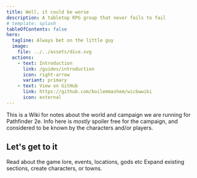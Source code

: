 ```yaml
---
title: Well, it could be worse
description: A tabletop RPG group that never fails to fail
# template: splash
tableOfContents: false
hero:
  tagline: Always bet on the little guy
  image:
    file: ../../assets/dice.svg
  actions:
    - text: Introduction
      link: /guides/introduction
      icon: right-arrow
      variant: primary
    - text: View on GitHub
      link: https://github.com/boilemmashem/wicbwwiki
      icon: external
---
```


This is a Wiki for notes about the world and campaign we are running for Pathfinder 2e. Info here is _mostly_ spoiler free for the campaign, and considered to be known by the characters and/or players.

## Let's get to it

<CardGrid>
	<Card title="Existing Lore" icon="open-book">
		Read about the game lore, events, locations, gods etc
	</Card>
	<Card title="Create new pages" icon="add-document">
		Expand existing sections, create characters, or towns.
	</Card>
</CardGrid>

<LinkCard
  title="Player Resources"
  description="Links and info for getting your game on"
  href="/guides/player-resources"
/>